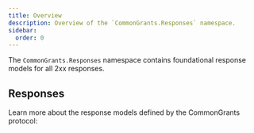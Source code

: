 ```yaml
---
title: Overview
description: Overview of the `CommonGrants.Responses` namespace.
sidebar:
  order: 0
---
```



The `CommonGrants.Responses` namespace contains foundational response models for all 2xx responses.

## Responses

Learn more about the response models defined by the CommonGrants protocol:

<CardGrid>
  <LinkCard
    title="Ok"
    href="/protocol/responses/success"
    description="200 response with data"
  />
  <LinkCard
    title="Paginated"
    href="/protocol/responses/paginated"
    description="200 response with a paginated list of items"
  />
  <LinkCard
    title="Sorted"
    href="/protocol/responses/sorted"
    description="200 response with a sorted list of items"
  />
  <LinkCard
    title="Filtered"
    href="/protocol/responses/filtered"
    description="200 response with a filtered list of items"
  />
  <LinkCard
    title="Error"
    href="/protocol/responses/error"
    description="4xx or 5xx responses with an error message"
  />
</CardGrid>
